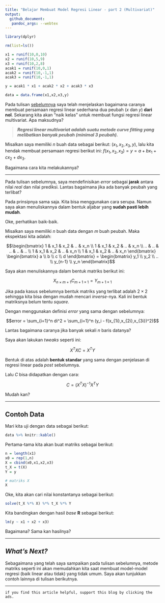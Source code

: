 ```yaml
---
title: "Belajar Membuat Model Regresi Linear - part 2 (Multivariat)"
output: 
  github_document:
   pandoc_args: --webtex
---
```


```r
library(dplyr)

rm(list=ls())

x1 = runif(10,0,10)
x2 = runif(10,5,9)
x3 = runif(10,2,8)
acak1 = runif(10,0,1)
acak2 = runif(10,-1,1)
acak3 = runif(10,-1,1)

y = acak1 * x1 + acak2 * x2 + acak3 * x3

data = data.frame(x1,x2,x3,y)
```

Pada tulisan [sebelumnya](https://ikanx101.com/blog/curve-linear/) saya telah menjelaskan bagaimana caranya membuat persamaan regresi linear sederhana dua peubah ($x$ dan $y$) __dari nol__. Sekarang kita akan "naik kelas" untuk membuat fungsi regresi linear multivariat. Apa maksudnya?

> ___Regresi linear multivariat adalah suatu metode curve fitting yang melibatkan banyak peubah (minimal 3 peubah).___

Misalkan saya memiliki $n$ buah data sebagai berikut: $(x_1,x_2,x_3,y)$, lalu kita hendak membuat persamaan regresi berikut ini: $f(x_1,x_2,x_3) = y = a + b x_1 + c x_2 + d x_3$.

Bagaimana cara kita melakukannya?

--- 

Pada tulisan sebelumnya, saya mendefinisikan _error_ sebagai __jarak__ antara nilai _real_ dan nilai prediksi. Lantas bagaimana jika ada banyak peubah yang terlibat?

Pada prinsipnya sama saja. Kita bisa menggunakan cara serupa. Namun saya akan menuliskannya dalam bentuk aljabar yang __sudah pasti lebih mudah__.

Oke, perhatikan baik-baik.

Misalkan saya memiliki $n$ buah data dengan $m$ buah peubah. Maka ekspektasi kita adalah:

$$\begin{bmatrix}
1 & x_1 & x_2 & .. & x_n \\ 
1 & x_1 & x_2 & .. & x_n \\ 
.. & .. & .. & .. & .. \\ 
1 & x_1 & x_2 & .. & x_n \\ 
1 & x_1 & x_2 & .. & x_n 
\end{bmatrix} 
\begin{bmatrix} a \\ b \\ c \\ d \end{bmatrix} = 
\begin{bmatrix} y_1 \\ y_2 \\ .. \\ y_{n-1} \\ y_n \end{bmatrix}$$


Saya akan menuliskannya dalam bentuk matriks berikut ini:

$$X_{n \times m+1} C_{m+1 \times 1} = Y_{m+1 \times 1}$$

Jika pada kasus sebelumnya bentuk matriks yang terlibat adalah $2 \times 2$ sehingga kita bisa dengan mudah mencari _inverse_-nya. Kali ini bentuk matriksnya belum tentu _square_.

Dengan menggunakan definisi _error_ yang sama dengan sebelumnya:

$$error = \sum_{i=1}^n di^2 = \sum_{i=1}^n (y_i - f(x_{1i},x_{2i},x_{3i})^2)$$

Lantas bagaimana caranya jika banyak sekali $n$ baris datanya?

Saya akan lakukan _tweaks_ seperti ini:

$$X^T X C = X^T Y$$

Bentuk di atas adalah __bentuk standar__ yang sama dengan penjelasan di regresi linear pada _post_ sebelumnya.

Lalu $C$ bisa didapatkan dengan cara:

$$C = (X^T X)^{-1} X^T Y$$

Mudah kan?

---

## Contoh Data

Mari kita uji dengan data sebagai berikut:

```r
data %>% knitr::kable()
```

Pertama-tama kita akan buat matriks sebagai berikut:

```r
n = length(x1)
x0 = rep(1,n)
X = cbind(x0,x1,x2,x3)
t_X = t(X)
Y = y

# matriks X
X
```

Oke, kita akan cari nilai konstantanya sebagai berikut:

```r
solve(t_X %*% X) %*% t_X %*% Y
```

Kita bandingkan dengan hasil _base_ __R__ sebagai berikut:

```r
lm(y ~ x1 + x2 + x3)
```

Bagaimana? Sama kan hasilnya?

---

## _What's Next?_

Sebagaimana yang telah saya sampaikan pada tulisan sebelumnya, metode matriks seperti ini akan memudahkan kita saat membuat model-model regresi (baik linear atau tidak) yang tidak umum. Saya akan tunjukkan contoh lainnya di tulisan berikutnya.

---

`if you find this article helpful, support this blog by clicking the ads.`
